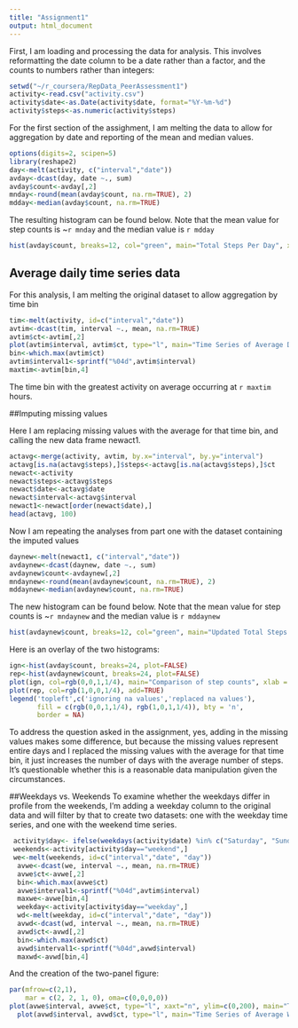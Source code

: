 ```yaml
---
title: "Assignment1"
output: html_document
---
```



First, I am loading and processing the data for analysis. This involves reformatting the date column to be a date rather than a factor, and the counts to numbers rather than integers:
```r
setwd("~/r_coursera/RepData_PeerAssessment1")
activity<-read.csv("activity.csv")
activity$date<-as.Date(activity$date, format="%Y-%m-%d")
activity$steps<-as.numeric(activity$steps)

```

For the first section of the assighment, I am melting the data to allow for aggregation by date and reporting of the mean and median values.

```r
options(digits=2, scipen=5)
library(reshape2)
day<-melt(activity, c("interval","date"))
avday<-dcast(day, date ~., sum)
avday$count<-avday[,2]
mnday<-round(mean(avday$count, na.rm=TRUE), 2)
mdday<-median(avday$count, na.rm=TRUE)
```

The resulting histogram can be found below. Note that the mean value for step counts is ~`r mnday` and the median value is `r mdday`

```r
hist(avday$count, breaks=12, col="green", main="Total Steps Per Day", xlab = "step count")
```

## Average daily time series data
For this analysis, I am melting the original dataset to allow aggregation by time bin

```r
tim<-melt(activity, id=c("interval","date"))
avtim<-dcast(tim, interval ~., mean, na.rm=TRUE)
avtim$ct<-avtim[,2]
plot(avtim$interval, avtim$ct, type="l", main="Time Series of Average Daily Activity", xlab="interval", ylab="step count")
bin<-which.max(avtim$ct)
avtim$interval1<-sprintf("%04d",avtim$interval)
maxtim<-avtim[bin,4]
```

The time bin with the greatest activity on average occurring at `r maxtim` hours.

##Imputing missing values

Here I am replacing missing values with the average for that time bin, and calling the new data frame newact1.

```r
actavg<-merge(activity, avtim, by.x="interval", by.y="interval")
actavg[is.na(actavg$steps),]$steps<-actavg[is.na(actavg$steps),]$ct
newact<-activity
newact$steps<-actavg$steps
newact$date<-actavg$date
newact$interval<-actavg$interval
newact1<-newact[order(newact$date),]
head(actavg, 100)
```

Now I am repeating the analyses from part one with the dataset containing the imputed values

```r
daynew<-melt(newact1, c("interval","date"))
avdaynew<-dcast(daynew, date ~., sum)
avdaynew$count<-avdaynew[,2]
mndaynew<-round(mean(avdaynew$count, na.rm=TRUE), 2)
mddaynew<-median(avdaynew$count, na.rm=TRUE)
```

The new histogram can be found below. Note that the mean value for step counts is ~`r mndaynew` and the median value is `r mddaynew`

```r
hist(avdaynew$count, breaks=12, col="green", main="Updated Total Steps Per Day", xlab = "step count")
```

Here is an overlay of the two histograms:

```r
ign<-hist(avday$count, breaks=24, plot=FALSE)
rep<-hist(avdaynew$count, breaks=24, plot=FALSE)
plot(ign, col=rgb(0,0,1,1/4), main="Comparison of step counts", xlab = "step count")
plot(rep, col=rgb(1,0,0,1/4), add=TRUE)
legend('topleft',c('ignoring na values','replaced na values'),
       fill = c(rgb(0,0,1,1/4), rgb(1,0,1,1/4)), bty = 'n',
       border = NA)
```

To address the question asked in the assignment, yes, adding in the missing values makes some difference, but because the missing values represent entire days and I replaced the missing values with the average for that time bin, it just increases the number of days with the average number of steps. It's questionable whether this is a reasonable data manipulation given the circumstances.

##Weekdays vs. Weekends
To examine whether the weekdays differ in profile from the weekends, I'm adding a weekday column to the original data and will filter by that to create two datasets: one with the weekday time series, and one with the weekend time series.

```r
 activity$day<- ifelse(weekdays(activity$date) %in% c("Saturday", "Sunday") ,"weekend", "weekday")
 weekends<-activity[activity$day=="weekend",]
 we<-melt(weekends, id=c("interval","date", "day"))
  avwe<-dcast(we, interval ~., mean, na.rm=TRUE)
  avwe$ct<-avwe[,2]
  bin<-which.max(avwe$ct)
  avwe$interval1<-sprintf("%04d",avtim$interval)
  maxwe<-avwe[bin,4]
  weekday<-activity[activity$day=="weekday",]
  wd<-melt(weekday, id=c("interval","date", "day"))
  avwd<-dcast(wd, interval ~., mean, na.rm=TRUE)
  avwd$ct<-avwd[,2]
  bin<-which.max(avwd$ct)
  avwd$interval1<-sprintf("%04d",avwd$interval)
  maxwd<-avwd[bin,4]
```

And the creation of the two-panel figure:

```r
par(mfrow=c(2,1), 
    mar = c(2, 2, 1, 0), oma=c(0,0,0,0))
plot(avwe$interval, avwe$ct, type="l", xaxt="n", ylim=c(0,200), main="Time Series of Average Weekend Daily Activity", xlab="", ylab="step count")
  plot(avwd$interval, avwd$ct, type="l", main="Time Series of Average Weekday Daily Activity", xlab="interval", ylab="step count")

 

```

